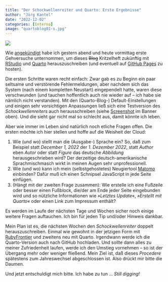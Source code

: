 ```yaml
---
title: "Der Schockwellenreiter und Quarto: Erste Ergebnisse"
author: "Jörg Kantel"
date: "2022-12-02"
categories: [Interna]
image: "quartoblog01-s.jpg"
---
```


[![](quartoblog01-b.jpg)](https://www.flickr.com/photos/schockwellenreiter/52537205617/)

Wie [angekündigt](http://blog.schockwellenreiter.de/2022/11/2022113004.html) habe ich gestern abend und heute vormittag erste Gehversuche unternommen, um dieses <del>Blog</del> Kritzelheft zukünftig mit [RStudio](http://cognitiones.kantel-chaos-team.de/mathematik/rstudio.html) und [Quarto](http://cognitiones.kantel-chaos-team.de/webworking/staticsites/quarto.html) herauszuschreiben (und eventuell auf [GitHub Pages](http://cognitiones.kantel-chaos-team.de/webworking/webservices/githubpages.html) zu hosten).

Die ersten Schritte waren recht einfach: Zwar gab es zu Beginn ein paar seltsame und verstörende Fehlermeldungen, aber nachdem sich das System (nach einem kompletten Neustart) eingependelt hatte, waren diese verschwunden (und tauchen hoffentlich auch nie wieder auf -- ich habe sie nämlich nicht verstanden). Mit den (Quarto-Blog-) Default-Einstellungen und einigen sehr vorsichtigen Anpassungen ließ sich eine Testversion des *Schockwellenreiters* auch herausschreiben (siehe [Screenshot](https://www.flickr.com/photos/schockwellenreiter/52537205617/) im Banner oben). Und die sieht gar nicht mal so schlecht aus, damit könnte ich leben.

Aber wie immer im Leben sind natürlich noch etliche Fragen offen. Die ersten möchte ich hier stellen und hoffe auf die Weisheit der Cloud:

1.  Wie (und wo) stellt man die (Ausgabe-) Sprache ein? So, daß zum Beispiel statt *December 1, 2022* der *1. Dezember 2022*, statt *Author* eben *Autor* oder statt *Figure* das deutsche *Abbildung* herausgeschrieben wird? Der derzeitige deutsch-amerikanische Sprachmischmasch wirkt in meinen Augen sehr unprofessionell.
2.  Wie (und wo) kann ich mein (selbstgehostetes) Neugiertool [Matomo](http://cognitiones.kantel-chaos-team.de/webworking/tools/piwik.html) einbinden? Dafür muß ich einen Schnipsel JavaScript in jede Seite einfügen.
3.  (Hängt mit der zweiten Frage zusammen): Wie erstelle ich eine Fußzeile oder besser einen Fußblock, die/der am Ende jeder Seite eingebunden wird und so nützliche Informationen wie *»Letztes Update*«, *»Erstellt mit Quarto«* oder einen Link zum Impressum enthält?

Es werden im Laufe der nächsten Tage und Wochen sicher noch einige weitere Fragen auftauchen. Ich bin für jeden Tip und/oder Hinweis dankbar.

Mein Plan ist es, die nächsten Wochen den *Schockwellenreiter* doppelt herauszuschreiben. Einmal wie gewohnt in der jetzigen Form mit [RubyFrontier](http://cognitiones.kantel-chaos-team.de/webworking/staticsites/rubyfrontier.html) und zweitens neu mit Quarto. Irgendwann werde ich die Quarto-Version auch nach GitHub hochladen. Und sollte dann alles zu meiner Zufriedenheit laufen, werde ich den Umstieg vornehmen -- so ist der Übergang mehr oder weniger fließend. Mein Ziel ist, daß dieses *Procedere* spätestens zum Jahreswechsel abgeschlossen ist. Also drückt mir bitte die Daumen.

Und jetzt entschuldigt mich bitte. Ich habe zu tun ... *Still digging!*

